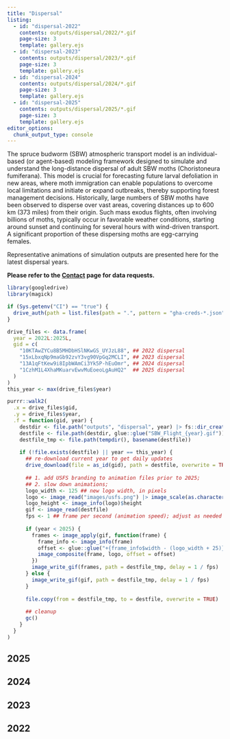 ```yaml
---
title: "Dispersal"
listing:
  - id: "dispersal-2022"
    contents: outputs/dispersal/2022/*.gif
    page-size: 3
    template: gallery.ejs
  - id: "dispersal-2023"
    contents: outputs/dispersal/2023/*.gif
    page-size: 3
    template: gallery.ejs
  - id: "dispersal-2024"
    contents: outputs/dispersal/2024/*.gif
    page-size: 3
    template: gallery.ejs
  - id: "dispersal-2025"
    contents: outputs/dispersal/2025/*.gif
    page-size: 3
    template: gallery.ejs
editor_options: 
  chunk_output_type: console
---
```


The spruce budworm (SBW) atmospheric transport model is an individual-based (or agent-based) modeling framework designed to simulate and understand the long-distance dispersal of adult SBW moths (Choristoneura fumiferana).
This model is crucial for forecasting future larval defoliation in new areas, where moth immigration can enable populations to overcome local limitations and initiate or expand outbreaks, thereby supporting forest management decisions.
Historically, large numbers of SBW moths have been observed to disperse over vast areas, covering distances up to 600 km (373 miles) from their origin.
Such mass exodus flights, often involving billions of moths, typically occur in favorable weather conditions, starting around sunset and continuing for several hours with wind-driven transport. A significant proportion of these dispersing moths are egg-carrying females.

Representative animations of simulation outputs are presented here for the latest dispersal years.

**Please refer to the [Contact](contact.qmd) page for data requests.**

```r
library(googledrive)
library(magick)

if (Sys.getenv("CI") == "true") {
  drive_auth(path = list.files(path = ".", pattern = "gha-creds-*.json"))
}

drive_files <- data.frame(
  year = 2022L:2025L,
  gid = c(
    "10KTAwZYCu8B5MHDbHSlNKwGS_UYJzL88", ## 2022 dispersal
    "15xLbxqNp9maGb92zvY3vg90VpGq2MCLI", ## 2023 dispersal
    "13A1qFtKew9i8IpbWAmCi3Yk5P-hEuOmr", ## 2024 dispersal
    "1CzhM1L4XhaMKuarvEwvMuEoeoLgAuHQ2"  ## 2025 dispersal
  )
)
this_year <- max(drive_files$year)

purrr::walk2(
  .x = drive_files$gid,
  .y = drive_files$year,
  .f = function(gid, year) {
    destdir <- file.path("outputs", "dispersal", year) |> fs::dir_create()
    destfile <- file.path(destdir, glue::glue("SBW_Flight_{year}.gif"))
    destfile_tmp <- file.path(tempdir(), basename(destfile))
     
    if (!file.exists(destfile) || year == this_year) {
      ## re-download current year to get daily updates
      drive_download(file = as_id(gid), path = destfile, overwrite = TRUE)
    
      ## 1. add USFS branding to animation files prior to 2025;
      ## 2. slow down animations;
      logo_width <- 125 ## new logo width, in pixels
      logo <- image_read("images/usfs.png") |> image_scale(as.character(logo_width))
      logo_height <- image_info(logo)$height
      gif <- image_read(destfile)
      fps <- 1 ## frame per second (animation speed); adjust as needed
      
      if (year < 2025) {
        frames <- image_apply(gif, function(frame) {
          frame_info <- image_info(frame)
          offset <- glue::glue("+{frame_info$width - (logo_width + 25)}+{frame_info$height - (logo_height + 75)}")
          image_composite(frame, logo, offset = offset)
        })
        image_write_gif(frames, path = destfile_tmp, delay = 1 / fps)
      } else {
        image_write_gif(gif, path = destfile_tmp, delay = 1 / fps)
      }
      
      file.copy(from = destfile_tmp, to = destfile, overwrite = TRUE)
      
      ## cleanup
      gc()
    }
  }
)
```

## 2025

::: {#dispersal-2025}
:::

## 2024

::: {#dispersal-2024}
:::

## 2023

::: {#dispersal-2023}
:::

## 2022

::: {#dispersal-2022}
:::

